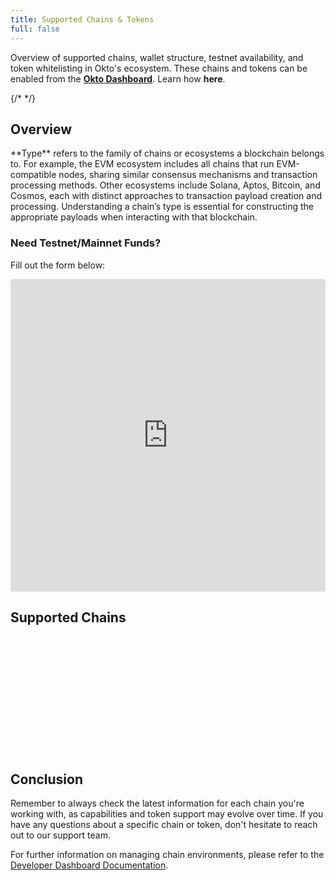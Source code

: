 ```yaml
---
title: Supported Chains & Tokens
full: false
---
```


Overview of supported chains, wallet structure, testnet availability, and token whitelisting in Okto's ecosystem. These chains and tokens can be enabled from the [**Okto Dashboard**](https://dashboard.okto.tech/wallet-controls). Learn how <ExternalLink href="/developer-admin-dashboard/wallet-control">**here**</ExternalLink>.

{/* <ChainNavigationCard /> */}

## Overview

<ChainDescriptionTable />

<Callout title="What is Type*?">
**Type** refers to the family of chains or ecosystems a blockchain belongs to. For example, the EVM ecosystem includes all chains that run EVM-compatible nodes, sharing similar consensus mechanisms and transaction processing methods. Other ecosystems include Solana, Aptos, Bitcoin, and Cosmos, each with distinct approaches to transaction payload creation and processing. Understanding a chain’s type is essential for constructing the appropriate payloads when interacting with that blockchain.
</Callout>

### **Need Testnet/Mainnet Funds?**

Fill out the form below:

<div style={{ width: '100%', maxWidth: '600px', margin: '0 auto' }}>
  <iframe
    id="typeform-widget"
    title="Troubleshooting Form"
    src="https://coindcx.typeform.com/to/oXtDR5xw"
    width="100%"
    height="500px"
    frameBorder="0"
    allowFullScreen
    style={{ 
      border: 'none', 
      borderRadius: '5px',
      boxShadow: '0 2px 8px rgba(0,0,0,0.05)'
    }}
  ></iframe>
</div>

## Supported Chains

<div id="hyperevm">
  <SupportedChainCard
    chainIcon="/images/HL-icon.png"
    chainName="HyperEVM"
    tokens={[
      { name: "HYPE (Native)", icon: "/images/HL-icon.png" },
      { name: "USDC (Default)", icon: "/images/usdc-icon.svg" },
    ]}
    whitelistNote="For HyperEVM, any fungible asset can be whitelisted by contacting the team."
    resources={{
      "HL Docs": "https://hyperliquid.gitbook.io/hyperliquid-docs",
      "HyperEVM": "https://hyperliquid.gitbook.io/hyperliquid-docs/for-developers/evm",
      "HL Python SDK": "https://github.com/hyperliquid-dex/hyperliquid-python-sdk",
      "HL Rust SDK": "https://github.com/hyperliquid-dex/hyperliquid-rust-sdk",
    }}
    supportedTestnet={{
      "HyperEVM Testnet": "#",
    }}
    networkInfo={[
      {
        name: "HyperEVM Testnet",
        confirmations: "1",
        blockInterval: "2s",
      },
    ]}
  />
</div>
<br/>

<div id="polygon">
  <SupportedChainCard
    chainIcon="/images/polygon-logo.svg"
    chainName="Polygon"
    tokens={[
      { name: "POL (Native)", icon: "/images/polygon-logo.svg" },
      { name: "USDT (Default)", icon: "/images/usdt-icon.svg" },
      { name: "USDC (Default)", icon: "/images/usdc-icon.svg" },
    ]}
    whitelistNote="For EVM chains, any ERC20 token can be whitelisted by contacting the team."
    resources={{
      "Solidity": "https://soliditylang.org/",
      "Remix": "https://remix.ethereum.org/",
      "Hardhat": "https://hardhat.org/",
      "OpenZeppelin": "https://www.openzeppelin.com/",
    }}
    supportedTestnet={{
      "Polygon Amoy testnet": "https://amoy.polygonscan.com/",
    }}
    networkInfo={[
      {
        name: "Polygon Mainnet",
        confirmations: "7",
        blockInterval: "2.3s",
      },
      {
        name: "Polygon Amoy testnet",
        confirmations: "1",
        blockInterval: "3s",
      },
    ]}
  />
</div>
<br/>

<div id="base">
  <SupportedChainCard
    chainIcon="/images/base-icon.svg"
    chainName="Base"
    tokens={[
      { name: "ETH (Native)", icon: "/images/eth-icon.svg" },
      { name: "USDC (Default)", icon: "/images/usdc-icon.svg" },
    ]}
    whitelistNote="For EVM chains, any ERC20 token can be whitelisted by contacting the team."
    resources={{
      "Solidity": "https://soliditylang.org/",
      "Remix": "https://remix.ethereum.org/",
      "Hardhat": "https://hardhat.org/",
      "OpenZeppelin": "https://www.openzeppelin.com/",
    }}
    supportedTestnet={{
      "Base Sepolia Testnet": "https://sepolia.basescan.org/",
    }}
    networkInfo={[
      {
        name: "Base Mainnet",
        confirmations: "1",
        blockInterval: "2s",
      },
      {
        name: "Base Sepolia Testnet",
        confirmations: "1",
        blockInterval: "2s",
      },
    ]}
  />
</div>
<br/>

<div id="avalanche">
  <SupportedChainCard
    chainIcon="/images/avalanche-icon.svg"
    chainName="Avalanche"
    tokens={[
      { name: "AVAX (Native)", icon: "/images/avalanche-icon.svg" },
      { name: "USDT (Default)", icon: "/images/usdt-icon.svg" },
      { name: "USDC (Default)", icon: "/images/usdc-icon.svg" },
    ]}
    whitelistNote="For EVM chains, any ERC20 token can be whitelisted by contacting the team."
    resources={{
      "Solidity": "https://soliditylang.org/",
      "Remix": "https://remix.ethereum.org/",
      "Hardhat": "https://hardhat.org/",
      "OpenZeppelin": "https://www.openzeppelin.com/",
    }}
    supportedTestnet={{
      "Avalanche Fuji Testnet": "https://testnet.snowtrace.io/",
    }}
    networkInfo={[
      {
        name: "Avalanche Mainnet",
        confirmations: "1",
        blockInterval: "2s",
      }
    ]}
  />
</div>
<br/>

<div id="arbitrum">
  <SupportedChainCard
    chainIcon="/images/arbitrum-icon.png"
    chainName="Arbitrum"
    tokens={[
      { name: "ETH", icon: "/images/eth-icon.svg" },
      { name: "USDT (Default)", icon: "/images/usdt-icon.svg" },
      { name: "USDC (Default)", icon: "/images/usdc-icon.svg" },
    ]}
    whitelistNote="For EVM chains, any ERC20 token can be whitelisted by contacting the team."
    resources={{
      "Solidity": "https://soliditylang.org/",
      "Remix": "https://remix.ethereum.org/",
      "Hardhat": "https://hardhat.org/",
      "OpenZeppelin": "https://www.openzeppelin.com/",
    }}
    supportedTestnet={{
      "Arbitrum Sepolia Testnet": "https://sepolia.arbiscan.io/",
    }}
    networkInfo={[
      {
        name: "Arbitrum Mainnet",
        confirmations: "1",
        blockInterval: "2s",
      }
    ]}
  />
</div>
<br/>

<div id="bsc">
  <SupportedChainCard
    chainIcon="/images/bsc-icon.png"
    chainName="BSC"
    tokens={[
      { name: "BNB (Native)", icon: "/images/bsc-icon.png" },
      { name: "USDT (Default)", icon: "/images/usdt-icon.svg" },
      { name: "USDC (Default)", icon: "/images/usdc-icon.svg" },
    ]}
    whitelistNote="For EVM chains, any BEP20 token can be whitelisted by contacting the team."
    resources={{
      "Solidity": "https://soliditylang.org/",
      "Remix": "https://remix.ethereum.org/",
      "Hardhat": "https://hardhat.org/",
      "OpenZeppelin": "https://www.openzeppelin.com/",
    }}
    supportedTestnet={{
      "BSC Testnet": "https://testnet.bscscan.com/",
    }}
    networkInfo={[
      {
        name: "BSC Mainnet",
        confirmations: "1",
        blockInterval: "3s",
      }
    ]}
  />
</div>
<br/>

<div id="ethereum">
  <SupportedChainCard
    chainIcon="/images/eth-icon.svg"
    chainName="Ethereum"
    tokens={[
      { name: "ETH (Native)", icon: "/images/eth-icon.svg" },
      { name: "USDT (Default)", icon: "/images/usdt-icon.svg" },
      { name: "USDC (Default)", icon: "/images/usdc-icon.svg" },
    ]}
    whitelistNote="For EVM chains, any ERC20 token can be whitelisted by contacting the team."
    resources={{
      "Solidity": "https://soliditylang.org/",
      "Remix": "https://remix.ethereum.org/",
      "Hardhat": "https://hardhat.org/",
      "OpenZeppelin": "https://www.openzeppelin.com/",
    }}
    supportedTestnet={{
      "Ethereum Sepolia": "https://sepolia.etherscan.io/",
    }}
    networkInfo={[
      {
        name: "Ethereum Mainnet",
        confirmations: "1",
        blockInterval: "12s",
      }
    ]}
  />
</div>
<br/>

<div id="fantom">
  <SupportedChainCard
    chainIcon="/images/fantom-icon.svg"
    chainName="Fantom"
    tokens={[
      { name: "FTM (Native)", icon: "/images/fantom-icon.svg" },
      { name: "USDT (Default)", icon: "/images/usdt-icon.svg" },
      { name: "USDC (Default)", icon: "/images/usdc-icon.svg" },
    ]}
    whitelistNote="For EVM chains, any ERC20 token can be whitelisted by contacting the team."
    resources={{
      "Solidity": "https://soliditylang.org/",
      "Remix": "https://remix.ethereum.org/",
      "Hardhat": "https://hardhat.org/",
      "OpenZeppelin": "https://www.openzeppelin.com/",
    }}
    supportedTestnet={{
      "Fantom Testnet": "https://testnet.ftmscan.com/",
    }}
    networkInfo={[
      {
        name: "Fantom Mainnet",
        confirmations: "1",
        blockInterval: "1s",
      }
    ]}
  />
</div>
<br/>

<div id="linea">
  <SupportedChainCard
    chainIcon="/images/linea-icon.svg"
    chainName="Linea"
    tokens={[
      { name: "ETH (Native)", icon: "/images/eth-icon.svg" },
      { name: "USDT (Default)", icon: "/images/usdt-icon.svg" },
      { name: "USDC (Default)", icon: "/images/usdc-icon.svg" },
    ]}
    whitelistNote="For EVM chains, any ERC20 token can be whitelisted by contacting the team."
    resources={{
      "Solidity": "https://soliditylang.org/",
      "Remix": "https://remix.ethereum.org/",
      "Hardhat": "https://hardhat.org/",
      "OpenZeppelin": "https://www.openzeppelin.com/",
    }}
    supportedTestnet={{
      "Linea Goerli Testnet": "https://goerli.lineascan.build/",
    }}
    networkInfo={[
      {
        name: "Linea Mainnet",
        confirmations: "1",
        blockInterval: "12s",
      }
    ]}
  />
</div>
<br/>

<div id="metis">
  <SupportedChainCard
    chainIcon="/images/metis-icon.png"
    chainName="Metis"
    tokens={[
      { name: "ETH (Native)", icon: "/images/eth-icon.svg" },
      { name: "USDT (Default)", icon: "/images/usdt-icon.svg" },
      { name: "USDC (Default)", icon: "/images/usdc-icon.svg" },
    ]}
    whitelistNote="For EVM chains, any ERC20 token can be whitelisted by contacting the team."
    resources={{
      "Solidity": "https://soliditylang.org/",
      "Remix": "https://remix.ethereum.org/",
      "Hardhat": "https://hardhat.org/",
      "OpenZeppelin": "https://www.openzeppelin.com/",
    }}
    supportedTestnet={{
      "Metis Sepolia Testnet": "https://sepolia.explorer.metis.io/",
    }}
    networkInfo={[
      {
        name: "Metis Mainnet",
        confirmations: "1",
        blockInterval: "2s",
      }
    ]}
  />
</div>
<br/>

<div id="optimism">
  <SupportedChainCard
    chainIcon="/images/optimism-icon.jpg"
    chainName="Optimism"
    tokens={[
      { name: "ETH (Native)", icon: "/images/eth-icon.svg" },
      { name: "USDT (Default)", icon: "/images/usdt-icon.svg" },
      { name: "USDC (Default)", icon: "/images/usdc-icon.svg" },
    ]}
    whitelistNote="For EVM chains, any ERC20 token can be whitelisted by contacting the team."
    resources={{
      "Solidity": "https://soliditylang.org/",
      "Remix": "https://remix.ethereum.org/",
      "Hardhat": "https://hardhat.org/",
      "OpenZeppelin": "https://www.openzeppelin.com/",
    }}
    supportedTestnet={{
      "Optimism Sepolia Testnet": "https://sepolia-optimism.etherscan.io/",
    }}
    networkInfo={[
      {
        name: "Optimism Mainnet",
        confirmations: "1",
        blockInterval: "2s",
      }
    ]}
  />
</div>
<br/>

## Conclusion

Remember to always check the latest information for each chain you're working with, as capabilities and token support may evolve over time. If you have any questions about a specific chain or token, don't hesitate to reach out to our support team.

For further information on managing chain environments, please refer to the [Developer Dashboard Documentation](/docs/developer-admin-dashboard).
